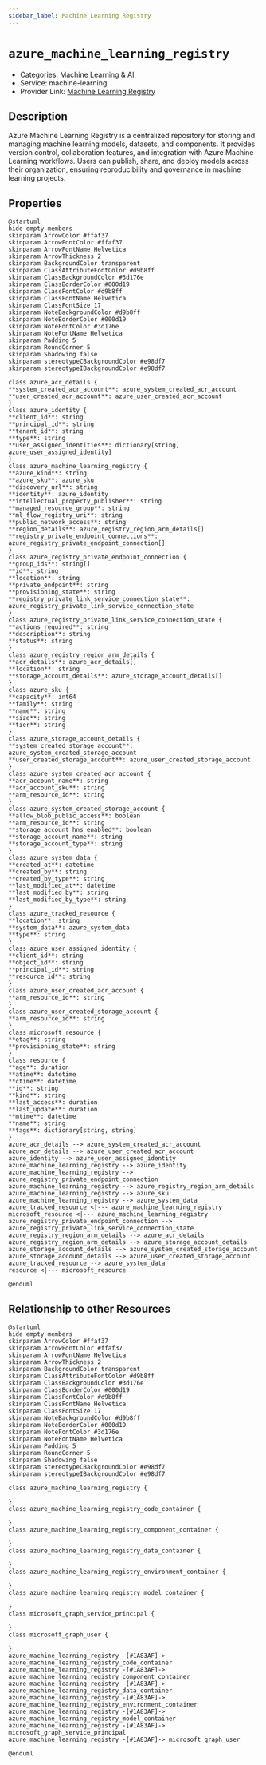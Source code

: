 ```yaml
---
sidebar_label: Machine Learning Registry
---
```


# `azure_machine_learning_registry`

- Categories: Machine Learning & AI
- Service: machine-learning
- Provider Link: [Machine Learning Registry](https://learn.microsoft.com/en-us/azure/machine-learning/how-to-use-model-registry)

## Description
Azure Machine Learning Registry is a centralized repository for storing and managing machine learning models, datasets, and components. It provides version control, collaboration features, and integration with Azure Machine Learning workflows. Users can publish, share, and deploy models across their organization, ensuring reproducibility and governance in machine learning projects.

## Properties
<ZoomPanPinch>

```kroki imgType="plantuml" imgAlt="Diagram of Machine Learning Registry data model"
@startuml
hide empty members
skinparam ArrowColor #ffaf37
skinparam ArrowFontColor #ffaf37
skinparam ArrowFontName Helvetica
skinparam ArrowThickness 2
skinparam BackgroundColor transparent
skinparam ClassAttributeFontColor #d9b8ff
skinparam ClassBackgroundColor #3d176e
skinparam ClassBorderColor #000d19
skinparam ClassFontColor #d9b8ff
skinparam ClassFontName Helvetica
skinparam ClassFontSize 17
skinparam NoteBackgroundColor #d9b8ff
skinparam NoteBorderColor #000d19
skinparam NoteFontColor #3d176e
skinparam NoteFontName Helvetica
skinparam Padding 5
skinparam RoundCorner 5
skinparam Shadowing false
skinparam stereotypeCBackgroundColor #e98df7
skinparam stereotypeIBackgroundColor #e98df7

class azure_acr_details {
**system_created_acr_account**: azure_system_created_acr_account
**user_created_acr_account**: azure_user_created_acr_account
}
class azure_identity {
**client_id**: string
**principal_id**: string
**tenant_id**: string
**type**: string
**user_assigned_identities**: dictionary[string, azure_user_assigned_identity]
}
class azure_machine_learning_registry {
**azure_kind**: string
**azure_sku**: azure_sku
**discovery_url**: string
**identity**: azure_identity
**intellectual_property_publisher**: string
**managed_resource_group**: string
**ml_flow_registry_uri**: string
**public_network_access**: string
**region_details**: azure_registry_region_arm_details[]
**registry_private_endpoint_connections**: azure_registry_private_endpoint_connection[]
}
class azure_registry_private_endpoint_connection {
**group_ids**: string[]
**id**: string
**location**: string
**private_endpoint**: string
**provisioning_state**: string
**registry_private_link_service_connection_state**: azure_registry_private_link_service_connection_state
}
class azure_registry_private_link_service_connection_state {
**actions_required**: string
**description**: string
**status**: string
}
class azure_registry_region_arm_details {
**acr_details**: azure_acr_details[]
**location**: string
**storage_account_details**: azure_storage_account_details[]
}
class azure_sku {
**capacity**: int64
**family**: string
**name**: string
**size**: string
**tier**: string
}
class azure_storage_account_details {
**system_created_storage_account**: azure_system_created_storage_account
**user_created_storage_account**: azure_user_created_storage_account
}
class azure_system_created_acr_account {
**acr_account_name**: string
**acr_account_sku**: string
**arm_resource_id**: string
}
class azure_system_created_storage_account {
**allow_blob_public_access**: boolean
**arm_resource_id**: string
**storage_account_hns_enabled**: boolean
**storage_account_name**: string
**storage_account_type**: string
}
class azure_system_data {
**created_at**: datetime
**created_by**: string
**created_by_type**: string
**last_modified_at**: datetime
**last_modified_by**: string
**last_modified_by_type**: string
}
class azure_tracked_resource {
**location**: string
**system_data**: azure_system_data
**type**: string
}
class azure_user_assigned_identity {
**client_id**: string
**object_id**: string
**principal_id**: string
**resource_id**: string
}
class azure_user_created_acr_account {
**arm_resource_id**: string
}
class azure_user_created_storage_account {
**arm_resource_id**: string
}
class microsoft_resource {
**etag**: string
**provisioning_state**: string
}
class resource {
**age**: duration
**atime**: datetime
**ctime**: datetime
**id**: string
**kind**: string
**last_access**: duration
**last_update**: duration
**mtime**: datetime
**name**: string
**tags**: dictionary[string, string]
}
azure_acr_details --> azure_system_created_acr_account
azure_acr_details --> azure_user_created_acr_account
azure_identity --> azure_user_assigned_identity
azure_machine_learning_registry --> azure_identity
azure_machine_learning_registry --> azure_registry_private_endpoint_connection
azure_machine_learning_registry --> azure_registry_region_arm_details
azure_machine_learning_registry --> azure_sku
azure_machine_learning_registry --> azure_system_data
azure_tracked_resource <|--- azure_machine_learning_registry
microsoft_resource <|--- azure_machine_learning_registry
azure_registry_private_endpoint_connection --> azure_registry_private_link_service_connection_state
azure_registry_region_arm_details --> azure_acr_details
azure_registry_region_arm_details --> azure_storage_account_details
azure_storage_account_details --> azure_system_created_storage_account
azure_storage_account_details --> azure_user_created_storage_account
azure_tracked_resource --> azure_system_data
resource <|--- microsoft_resource

@enduml
```

</ZoomPanPinch>


## Relationship to other Resources
<ZoomPanPinch>

```kroki imgType="plantuml" imgAlt="Diagram of Machine Learning Registry resource relationships"
@startuml
hide empty members
skinparam ArrowColor #ffaf37
skinparam ArrowFontColor #ffaf37
skinparam ArrowFontName Helvetica
skinparam ArrowThickness 2
skinparam BackgroundColor transparent
skinparam ClassAttributeFontColor #d9b8ff
skinparam ClassBackgroundColor #3d176e
skinparam ClassBorderColor #000d19
skinparam ClassFontColor #d9b8ff
skinparam ClassFontName Helvetica
skinparam ClassFontSize 17
skinparam NoteBackgroundColor #d9b8ff
skinparam NoteBorderColor #000d19
skinparam NoteFontColor #3d176e
skinparam NoteFontName Helvetica
skinparam Padding 5
skinparam RoundCorner 5
skinparam Shadowing false
skinparam stereotypeCBackgroundColor #e98df7
skinparam stereotypeIBackgroundColor #e98df7

class azure_machine_learning_registry {

}
class azure_machine_learning_registry_code_container {

}
class azure_machine_learning_registry_component_container {

}
class azure_machine_learning_registry_data_container {

}
class azure_machine_learning_registry_environment_container {

}
class azure_machine_learning_registry_model_container {

}
class microsoft_graph_service_principal {

}
class microsoft_graph_user {

}
azure_machine_learning_registry -[#1A83AF]-> azure_machine_learning_registry_code_container
azure_machine_learning_registry -[#1A83AF]-> azure_machine_learning_registry_component_container
azure_machine_learning_registry -[#1A83AF]-> azure_machine_learning_registry_data_container
azure_machine_learning_registry -[#1A83AF]-> azure_machine_learning_registry_environment_container
azure_machine_learning_registry -[#1A83AF]-> azure_machine_learning_registry_model_container
azure_machine_learning_registry -[#1A83AF]-> microsoft_graph_service_principal
azure_machine_learning_registry -[#1A83AF]-> microsoft_graph_user

@enduml
```

</ZoomPanPinch>




